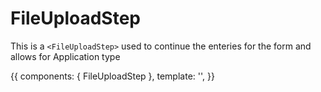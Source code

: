 <!-- SecondFormStepTwo.stories.mdx -->


<Meta
  title="Shared/Components/Form Steppers/Form Steps/FileUploadStep"
  component={FileUploadStep}
  decorators={[withKnobs]}
/>

# FileUploadStep

This is a `<FileUploadStep>` used to continue the enteries for the form and allows for Application type

<Props of={FileUploadStep} />

<Canvas>
  <Story
    name="Primary"
    height="500px"
  >
    {{
      components: { FileUploadStep },
      template:
        '<FileUploadStep :handle-next-section="() => {}" handle-previous-section="() => {}"/>',
    }}
  </Story>
</Canvas>
